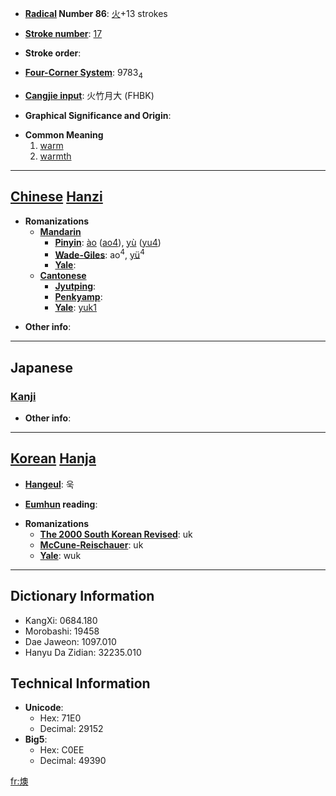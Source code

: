 * '''[[Wiktionary:Chinese radical index| Radical]] Number 86''': [[Wiktionary:Chinese radical index 火|火]]+13 strokes

* '''[[Wiktionary:Chinese total strokes index|Stroke number]]''': [[Wiktionary:Chinese total strokes index 17|17]]

* '''Stroke order''': 

* '''[[Wiktionary:Chinese four corner index|Four-Corner System]]''': 9783<sub>4</sub>

* '''[[Wiktionary:Chinese Cangjie index|Cangjie input]]''': 火竹月大 (FHBK)

* '''Graphical Significance and Origin''': 

* '''Common Meaning'''
*# [[warm]]
*# [[warmth]]


----

== [[Chinese]] [[Hanzi]] ==

* '''Romanizations'''
** '''[[Mandarin]]'''
*** '''[[Pinyin]]''': [[ào]] ([[ao4]]), [[yù]] ([[yu4]])
*** '''[[Wade-Giles]]''': ao<sup>4</sup>, [[yü]]<sup>4</sup>
*** '''[[Yale]]''': 
** '''[[Cantonese]]'''
*** '''[[Jyutping]]''':
*** '''[[Penkyamp]]''': 
*** '''[[Yale]]''': [[yuk1]]

* '''Other info''': 

----

==Japanese==
===[[Kanji]]===
{{kanji|on readings=[[いく]] (iku), [[おう]] (ō)
|kun readings=[[あたたかい]] (atatakai)
}}

* '''Other info''':  

----

== [[Korean]] [[Hanja]] ==

* '''[[Hangeul]]''': 욱

* '''[[Eumhun]] reading''': 

* '''Romanizations'''
** '''[[The 2000 South Korean Revised Romanization|The 2000 South Korean Revised]]''': uk
** '''[[McCune-Reischauer]]''': uk
** '''[[Yale]]''': wuk

----

== Dictionary Information ==

* KangXi: 0684.180
* Morobashi: 19458
* Dae Jaweon: 1097.010
* Hanyu Da Zidian: 32235.010

== Technical Information ==

* '''Unicode''':
** Hex: 71E0
** Decimal: 29152
* '''Big5''':
** Hex: C0EE
** Decimal: 49390

[[fr:燠]]